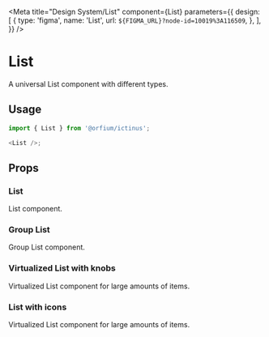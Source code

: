 
<Meta
  title="Design System/List"
  component={List}
  parameters={{
    design: [
      {
        type: 'figma',
        name: 'List',
        url: `${FIGMA_URL}?node-id=10019%3A116509`,
      },
    ],
  }}
/>

# List

A universal List component with different types.

## Usage

```js
import { List } from '@orfium/ictinus';

<List />;
```

## Props

<Props of={List} />

### List

List component.

<Preview>
  <Story name="List">
    <ListShowcase
      itemsCount={number('itemsCount', 5)}
      rowSize={select('rowSize', ['small', 'normal'], 'normal')}
      isVirtualized={boolean('isVirtualized', false)}
      isListGroup={boolean('isListGroup', false)}
    />
  </Story>
</Preview>

### Group List

Group List component.

<Preview>
  <Story name="Group List">
    <ListShowcase
      itemsCount={number('itemsCount', 5)}
      rowSize={select('rowSize', ['small', 'normal'], 'normal')}
      isVirtualized={boolean('isVirtualized', false)}
      isListGroup={boolean('isListGroup', true)}
    />
  </Story>
</Preview>

### Virtualized List with knobs

Virtualized List component for large amounts of items.

<Preview>
  <Story name="Virtualized List">
    <ListShowcase
      itemsCount={number('itemsCount', 1000)}
      rowSize={select('rowSize', ['small', 'normal'], 'normal')}
      width={number('width', 650)}
      height={number('height', 650)}
      isVirtualized={boolean('isVirtualized', true)}
    />
  </Story>
</Preview>

### List with icons

Virtualized List component for large amounts of items.

<Preview>
  <Story name="List with icons">
    <List
      data={[
        {
          value: 'Option 1',
          label: 'Option 1',
          iconProps: { name: 'settings', color: 'lightGrey', variant: 650 },
        },
        {
          value: 'Option 2',
          label: 'Option 2',
          iconProps: { name: 'search', color: 'lightGrey', variant: 650 },
        },
        {
          value: 'Option 3',
          label: 'Option 3',
          iconProps: { name: 'star', color: 'lightGrey', variant: 650 },
        },
        {
          value: 'Option 4',
          label: 'Option 4',
          iconProps: { name: 'add', color: 'lightGrey', variant: 650 },
        },
        {
          value: 'Option 5',
          label: 'Option 5',
          iconProps: { name: 'file', color: 'lightGrey', variant: 650 },
        },
      ]}
      defaultOption={{ value: '', label: 'All' }}
      rowSize={select('rowSize', ['small', 'normal'], 'normal')}
      isVirtualized={boolean('isVirtualized', false)}
    />
  </Story>
</Preview>
